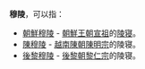 '''穆陵'''，可以指：

* [[朝鮮穆陵|朝鮮穆陵]] - [[朝鮮王朝|朝鮮王朝]][[朝鮮宣祖|宣祖]]的[[陵寝|陵寝]]。
* [[陳穆陵|陳穆陵]] - [[越南陳朝|越南陳朝]][[陳明宗|陳明宗]]的陵寝。
* [[後黎穆陵|後黎穆陵]] - [[後黎朝|後黎朝]][[黎仁宗|黎仁宗]]的陵寝。

{{Disambig|Cat=二字墓葬建筑消歧义}}